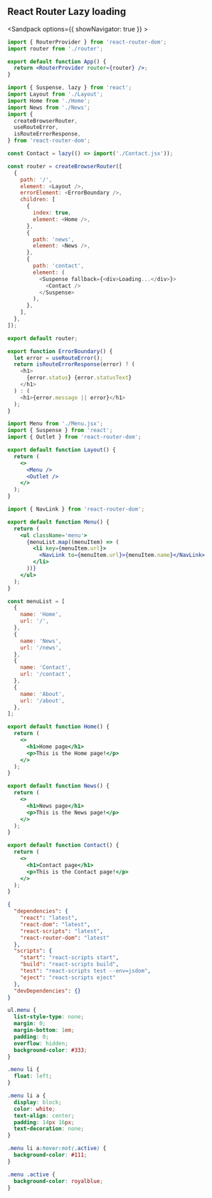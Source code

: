 ## React Router Lazy loading

<Sandpack options={{ showNavigator: true }} >

```jsx src/App.js active
import { RouterProvider } from 'react-router-dom';
import router from './router';

export default function App() {
  return <RouterProvider router={router} />;
}
```

```js src/router.js
import { Suspense, lazy } from 'react';
import Layout from './Layout';
import Home from './Home';
import News from './News';
import {
  createBrowserRouter,
  useRouteError,
  isRouteErrorResponse,
} from 'react-router-dom';

const Contact = lazy(() => import('./Contact.jsx'));

const router = createBrowserRouter([
  {
    path: '/',
    element: <Layout />,
    errorElement: <ErrorBoundary />,
    children: [
      {
        index: true,
        element: <Home />,
      },
      {
        path: 'news',
        element: <News />,
      },
      {
        path: 'contact',
        element: (
          <Suspense fallback={<div>Loading...</div>}>
            <Contact />
          </Suspense>
        ),
      },
    ],
  },
]);

export default router;

export function ErrorBoundary() {
  let error = useRouteError();
  return isRouteErrorResponse(error) ? (
    <h1>
      {error.status} {error.statusText}
    </h1>
  ) : (
    <h1>{error.message || error}</h1>
  );
}
```

```jsx src/Layout.jsx
import Menu from './Menu.jsx';
import { Suspense } from 'react';
import { Outlet } from 'react-router-dom';

export default function Layout() {
  return (
    <>
      <Menu />
      <Outlet />
    </>
  );
}
```

```jsx src/Menu.jsx
import { NavLink } from 'react-router-dom';

export default function Menu() {
  return (
    <ul className='menu'>
      {menuList.map((menuItem) => (
        <li key={menuItem.url}>
          <NavLink to={menuItem.url}>{menuItem.name}</NavLink>
        </li>
      ))}
    </ul>
  );
}

const menuList = [
  {
    name: 'Home',
    url: '/',
  },
  {
    name: 'News',
    url: '/news',
  },
  {
    name: 'Contact',
    url: '/contact',
  },
  {
    name: 'About',
    url: '/about',
  },
];
```

```jsx src/Home.jsx
export default function Home() {
  return (
    <>
      <h1>Home page</h1>
      <p>This is the Home page!</p>
    </>
  );
}
```

```jsx src/News.jsx
export default function News() {
  return (
    <>
      <h1>News page</h1>
      <p>This is the News page!</p>
    </>
  );
}
```

```jsx src/Contact.jsx
export default function Contact() {
  return (
    <>
      <h1>Contact page</h1>
      <p>This is the Contact page!</p>
    </>
  );
}
```

```json package.json
{
  "dependencies": {
    "react": "latest",
    "react-dom": "latest",
    "react-scripts": "latest",
    "react-router-dom": "latest"
  },
  "scripts": {
    "start": "react-scripts start",
    "build": "react-scripts build",
    "test": "react-scripts test --env=jsdom",
    "eject": "react-scripts eject"
  },
  "devDependencies": {}
}
```

```css
ul.menu {
  list-style-type: none;
  margin: 0;
  margin-bottom: 1em;
  padding: 0;
  overflow: hidden;
  background-color: #333;
}

.menu li {
  float: left;
}

.menu li a {
  display: block;
  color: white;
  text-align: center;
  padding: 14px 16px;
  text-decoration: none;
}

.menu li a:hover:not(.active) {
  background-color: #111;
}

.menu .active {
  background-color: royalblue;
}
```

</Sandpack>
